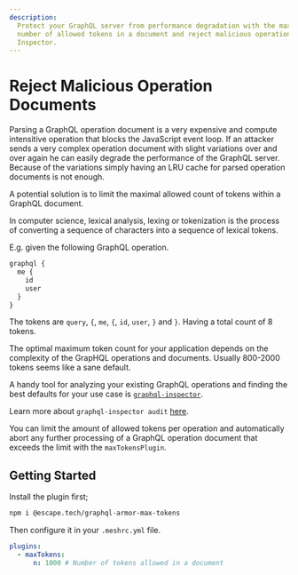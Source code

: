 ```yaml
---
description:
  Protect your GraphQL server from performance degradation with the maxTokensPlugin. Limit the
  number of allowed tokens in a document and reject malicious operations. Learn more with GraphQL
  Inspector.
---
```


# Reject Malicious Operation Documents

Parsing a GraphQL operation document is a very expensive and compute intensitive operation that
blocks the JavaScript event loop. If an attacker sends a very complex operation document with slight
variations over and over again he can easily degrade the performance of the GraphQL server. Because
of the variations simply having an LRU cache for parsed operation documents is not enough.

A potential solution is to limit the maximal allowed count of tokens within a GraphQL document.

In computer science, lexical analysis, lexing or tokenization is the process of converting a
sequence of characters into a sequence of lexical tokens.

E.g. given the following GraphQL operation.

```graphql
graphql {
  me {
    id
    user
  }
}
```

The tokens are `query`, `{`, `me`, `{`, `id`, `user`, `}` and `}`. Having a total count of 8 tokens.

The optimal maximum token count for your application depends on the complexity of the GrapHQL
operations and documents. Usually 800-2000 tokens seems like a sane default.

A handy tool for analyzing your existing GraphQL operations and finding the best defaults for your
use case is [`graphql-inspector`](https://www.the-guild.dev/graphql/inspector).

Learn more about `graphql-inspector audit`
[here](https://the-guild.dev/graphql/inspector/docs/essentials/audit).

You can limit the amount of allowed tokens per operation and automatically abort any further
processing of a GraphQL operation document that exceeds the limit with the `maxTokensPlugin`.

## Getting Started

Install the plugin first;

```sh npm2yarn
npm i @escape.tech/graphql-armor-max-tokens
```

Then configure it in your `.meshrc.yml` file.

```yaml
plugins:
  - maxTokens:
      n: 1000 # Number of tokens allowed in a document
```
